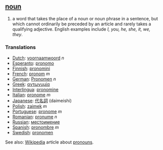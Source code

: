 == [[noun]] ==
# a word that takes the place of a noun or noun phrase in a sentence, but which cannot ordinarily be preceded by an article and rarely takes a qualifying adjective.  English examples include ''I, you, he, she, it, we, they''.

=== Translations ===
*[[Dutch]]: [[voornaamwoord]] ''n''
*[[Esperanto]]: [[pronomo]]
*[[Finnish]]: [[pronomini]]
*[[French]]: [[pronom]] ''m''
*[[German]]: [[Pronomen]] ''n''
*[[Greek]]: [[αντωνυμία]]
*[[Interlingua]]: [[pronomine]]
*[[Italian]]: [[pronome]] ''m''
*[[Japanese]]: [[代名詞]] (daimeishi)
*[[Polish]]: [[zaimek]] ''m''
*[[Portuguese]]: [[pronome]] ''m''
*[[Romanian]]: [[pronume]] ''n''
*[[Russian]]: [[местоимение]]
*[[Spanish]]: [http://es.wikipedia.org/wiki/pronombre pronombre] ''m''
*[[Swedish]]: [[pronomen]]

See also: [[Wikipedia]] article about [[w:pronoun|pronoun]]s.